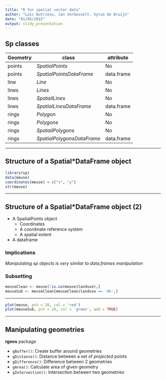 ```yaml
---
title: "R for spatial vector data"
author: "Loïc Dutrieux, Jan Verbesselt, Sytze de Bruijn"
date: "01/05/2015"
output: slidy_presentation
---
```


## Sp classes

| Geometry      | class                     | attribute     |
|-------------  |-----------------          |-------------  |
| points        | *SpatialPoints*           | No            |
| points        | *SpatialPointsDataFrame*  | data.frame   |
| line          | *Line*                    | No           |
| lines         | *Lines*                   | No           |
| lines         | *SpatailLines*            | No           |
| lines         | *SpatialLinesDataFrame*   | data.frame      |
| rings         | *Polygon*                    | No           |
| rings         | *Polygons*                   | No           |
| rings         | *SpatailPolygons*            | No           |
| rings         | *SpatialPolygonsDataFrame*   | data.frame   |


---

## Structure of a Spatial*DataFrame object

```r
library(sp)
data(meuse)
coordinates(meuse) = c("x", "y")
str(meuse)
```

---

## Structure of a Spatial*DataFrame object (2)

* A SpatialPoints object
    * Coordinates
    * A coordinate reference system
    * A spatial extent
* A dataframe

### Implications

*Manipulating sp objects is very similar to data.frames manipulation*

### Subsetting

```r
meuseClean <- meuse[!is.na(meuse$landuse),]
meuseSub <- meuseClean[meuseClean$landuse == 'Ah',]
```

---

```r
plot(meuse, pch = 20, col = 'red')
plot(meuseSub, pch = 20, col = 'green', add = TRUE)
```

---

## Manipulating geometries

**rgeos** package

* `gBuffer()`: Create buffer around geometries
* `gDistance()`: Distance between a set of *projected* points
* `gDifference()`: Difference between 2 geometries
* `gArea()`: Calculate area of given geometry
* `gIntersection()`: Intersection between two geometries







